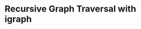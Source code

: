 <!--
  %\VignetteIndexEntry{More igraph visualization with igraphr}
  %\VignetteEngine{knitr::rmarkdown}
  \usepackage[utf8]{inputenc}
-->

# Recursive Graph Traversal with igraph 



